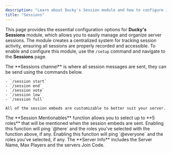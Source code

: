 ```yaml
---
description: "Learn about Ducky's Session module and how to configure it."
title: "Sessions"
---
```


This page provides the essential configuration options for **Ducky's Sessions** module, which allows you to easily manage and organize server sessions. The module creates a centralized system for tracking session activity, ensuring all sessions are properly recorded and accessible. To enable and configure this module, use the `/setup` command and navigate to the **Sessions** page.

<Steps>
  <Step title="Sessions Channel" titleSize="h2">
    The **Sessions channel** is where all session messages are sent, they can be send using the commands below.

    - `/session start`
    - `/session end`
    - `/session vote`
    - `/session low`
    - `/session full`

    All of the session embeds are customizable to better suit your server.
  </Step>
  <Step title="Session Mentionables" titleSize="h2">
    The **Session Mentionables** function allows you to select up to **5 roles** that will be mentioned when the session embeds are sent.
  </Step>
  <Step title="Ping Here" titleSize="h2">
    Enabling this function will ping `@here` and the roles you've selected with the function above, if any.
  </Step>
  <Step title="Ping Everyone" titleSize="h2">
    Enabling this function will ping `@everyone` and the roles you've selected, if any.
  </Step>
  <Step title="Server Info" titleSize="h2">
    The **Server Info** includes the Server Name, Max Players and the servers Join Code.
  </Step>
</Steps>